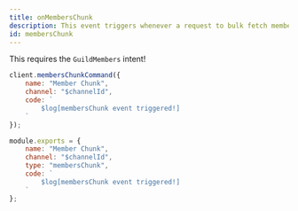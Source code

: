 ```yaml
---
title: onMembersChunk
description: This event triggers whenever a request to bulk fetch members is executed.
id: membersChunk
---
```



<Aside title="Intents">

This requires the `GuildMembers` intent!

</Aside>

<Example>

<div slot="default">

```js
client.membersChunkCommand({
    name: "Member Chunk",
    channel: "$channelId",
    code: `
        $log[membersChunk event triggered!]
    `
});
```

</div>
<div slot="handler">

```js
module.exports = {
    name: "Member Chunk",
    channel: "$channelId",
    type: "membersChunk",
    code: `
        $log[membersChunk event triggered!]
    `
};
```

</div>
</Example>